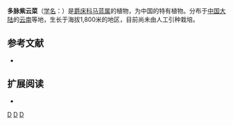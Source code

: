 {{Speciesbox 
| taxon = Strobilanthes polyneuros 
| authority = C. B. Clarke ex W. W. Sm.
| synonyms = 
}}
'''多脉紫云菜'''（[[学名|学名]]：{{lang|la|''Strobilanthes polyneuros''}}）是[[爵床科|爵床科]][[马蓝属|马蓝属]]的植物，为中国的特有植物。分布于[[中国大陆|中国大陆]]的[[云南|云南]]等地，生长于海拔1,800米的地区，目前尚未由人工引种栽培。

== 参考文献 ==
{{refbegin}}
* {{CPNI| zh=多脉紫云菜 | id=110-39789 | binomial=Strobilanthes polyneuros | authority=C. B. Clarke ex W. W. Sm. | var= | accessdate=2013-01-17}}
{{refend}}

== 扩展阅读 ==
{{refbegin}}
* {{wikispecies-inline|Strobilanthes polyneuros|多脉紫云菜}}
{{refend}}
{{Taxonbar|from=Q10932934}}

[[Category:马蓝属|D]]
[[Category:中國特有植物|D]]
[[Category:云南植物|D]]